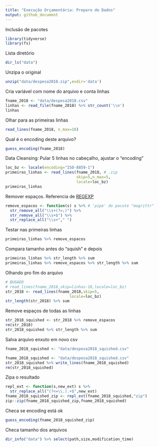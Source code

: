 ```yaml
---
title: "Execução Orçamentária: Preparo de Dados"
output: github_document
---
```


Inclusão de pacotes

```r
library(tidyverse)
library(fs)
```

Lista diretório

```r
dir_ls("data")
```

Unzipa o original

```r
unzip("data/despesa2018.zip",exdir='data')
```

Cria variável com nome do arquivo e conta linhas

```r
fname_2018 <- "data/despesa2018.csv"
linhas <- read_file(fname_2018) %>% str_count('\\n')
linhas
```

Olhar para as primeiras linhas

```r
read_lines(fname_2018, n_max=10)
```

Qual é o encoding deste arquivo?

```r
guess_encoding(fname_2018)
```

Data Cleansing: Pular 5 linhas no cabeçalho, ajustar o "encoding"

```r
loc_bz <- locale(encoding="ISO-8859-1")
primeiras_linhas <- read_lines(fname_2018, # .zip
                               skip=5,n_max=5,
                               locale=loc_bz)
primeiras_linhas
```

Remover espaços. Referencia de [REGEXP](https://stringr.tidyverse.org/articles/regular-expressions.html)

```r
remove_espacos <- function(s) s %>% # 'pipe' do pacote "magrittr"
  str_remove_all("\\s+(?=;)") %>%
  str_remove_all("\\s+$") %>%
  str_replace_all("\\s+"," ")
```

Testar nas primeiras linhas

```r
primeiras_linhas %>% remove_espacos
```

Compara tamanho antes do "squish" e depois

```r
primeiras_linhas %>% str_length %>% sum
primeiras_linhas %>% remove_espacos %>% str_length %>% sum
```

Olhando pro fim do arquivo

```r
# BUGADO
# read_lines(fname_2018,skip=linhas-10,locale=loc_bz)
str_2018 <- read_lines(fname_2018,skip=5,
                            locale=loc_bz)
str_length(str_2018) %>% sum
```

Remove espaços de todas as linhas

```r
str_2018_squished <- str_2018 %>% remove_espacos
rm(str_2018)
str_2018_squished %>% str_length %>% sum
```

Salva arquivo enxuto em novo csv

```r
fname_2018_squished <- "data/despesa2018_squished.csv"
```

```r
fname_2018_squished <- "data/despesa2018_squished.csv"
str_2018_squished %>% write_lines(fname_2018_squished)
rm(str_2018_squished)
```

Zipa o resultado

```r
repl_ext <- function(s,new_ext) s %>%
  str_replace_all("(?<=\\.).+$",new_ext)
fname_2018_squished_zip <- repl_ext(fname_2018_squished,"zip")
zip::zip(fname_2018_squished_zip,fname_2018_squished)
```

Checa se encoding está ok

```r
guess_encoding(fname_2018_squished_zip)
```

Checa tamanho dos arquivos

```r
dir_info("data") %>% select(path,size,modification_time)
```
